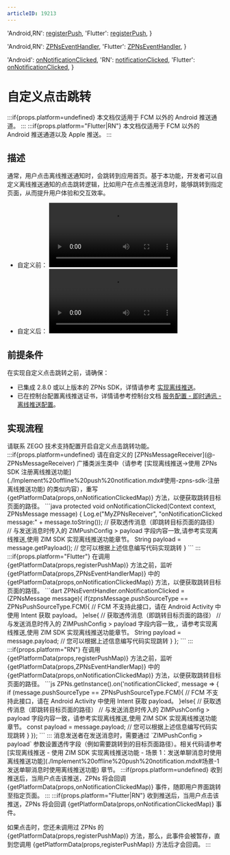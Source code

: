 ```yaml
---
articleID: 19213
---
```



  'Android,RN': <a href='@registerPush' target='_blank'>registerPush</a>,
  'Flutter': <a href='https://pub.dev/documentation/zego_zpns/latest/zego_zpns/ZPNs/registerPush.html' target='_blank'>registerPush</a>,
}

  'Android,RN': <a href='@-ZPNsEventHandler' target='_blank'>ZPNsEventHandler</a>,
  'Flutter': <a href='https://pub.dev/documentation/zego_zpns/latest/zego_zpns/ZPNsEventHandler-class.html' target='_blank'>ZPNsEventHandler</a>,
}

  'Android': <a href='@onNotificationClicked' target='_blank'>onNotificationClicked</a>,
  'RN': <a href='@notificationClicked' target='_blank'>notificationClicked</a>,
  'Flutter': <a href='https://pub.dev/documentation/zego_zpns/latest/zego_zpns/ZPNsEventHandler/onNotificationClicked.html' target='_blank'>onNotificationClicked</a>,
}

# 自定义点击跳转

:::if{props.platform=undefined}
<Warning title="注意">本文档仅适用于 FCM 以外的 Android 推送通道。</Warning>
:::
:::if{props.platform="Flutter|RN"}
<Warning title="注意">本文档仅适用于 FCM 以外的 Android 推送通道以及 Apple 推送。</Warning>
:::

## 描述

通常，用户点击离线推送通知时，会跳转到应用首页。基于本功能，开发者可以自定义离线推送通知的点击跳转逻辑，比如用户在点击推送消息时，能够跳转到指定页面，从而提升用户体验和交互效率。

- 自定义前：
    <Video src="https://media-resource.spreading.io/docuo/workspace564/27e54a759d23575969552654cb45bf89/7a952bc33f.mp4" />
- 自定义后：
    <Video src="https://media-resource.spreading.io/docuo/workspace564/27e54a759d23575969552654cb45bf89/7b35ed7b40.mp4" />

## 前提条件

在实现自定义点击跳转之前，请确保：
- 已集成 2.8.0 或以上版本的 ZPNs SDK，详情请参考 [实现离线推送](./Implement%20offline%20push%20notification.mdx)。
- 已在控制台配置离线推送证书，详情请参考控制台文档 [服务配置 - 即时通讯 - 离线推送配置](https://doc-zh.zego.im/article/16233)。

## 实现流程

<Steps>
<Step title="开通功能">
请联系 ZEGO 技术支持配置开启自定义点击跳转功能。
</Step>
:::if{props.platform=undefined}
<Step title="重写回调">
请在自定义的 [ZPNsMessageReceiver](@-ZPNsMessageReceiver) 广播类派生类中（请参考 [实现离线推送->使用 ZPNs SDK 注册离线推送功能](./Implement%20offline%20push%20notification.mdx#使用-zpns-sdk-注册离线推送功能) 的类似内容），重写 {getPlatformData(props,onNotificationClickedMap)} 方法，以便获取跳转目标页面的路径。
```java
protected void onNotificationClicked(Context context, ZPNsMessage message) {
    Log.e("MyZPNsReceiver", "onNotificationClicked message:" + message.toString());
    // 获取透传消息（即跳转目标页面的路径）
    // 与发送消息时传入的 ZIMPushConfig > payload 字段内容一致,请参考实现离线推送,使用 ZIM SDK 实现离线推送功能章节。
    String payload = message.getPayload();
    // 您可以根据上述信息编写代码实现跳转
}
```
</Step>
:::
:::if{props.platform="Flutter"}
<Step title="监听回调">
在调用 {getPlatformData(props,registerPushMap)} 方法之前，监听 {getPlatformData(props,ZPNsEventHandlerMap)} 中的 {getPlatformData(props,onNotificationClickedMap)} 方法，以便获取跳转目标页面的路径。
```dart
ZPNsEventHandler.onNotificationClicked = (ZPNsMessage message){
    if(zpnsMessage.pushSourceType == ZPNsPushSourceType.FCM){
        // FCM 不支持此接口，请在 Android Activity 中使用 Intent 获取 payload。
    }else{
        // 获取透传消息（即跳转目标页面的路径）
        // 与发送消息时传入的 ZIMPushConfig > payload 字段内容一致,，请参考实现离线推送,使用 ZIM SDK 实现离线推送功能章节。
        String payload = message.payload; 
        // 您可以根据上述信息编写代码实现跳转
    }
};
```
</Step>
:::
:::if{props.platform="RN"}
<Step title="监听回调">
在调用 {getPlatformData(props,registerPushMap)} 方法之前，监听 {getPlatformData(props,ZPNsEventHandlerMap)} 中的 {getPlatformData(props,onNotificationClickedMap)} 方法，以便获取跳转目标页面的路径。
```js
ZPNs.getInstance().on('notificationClicked', message => {
    if (message.pushSourceType == ZPNsPushSourceType.FCM){
        // FCM 不支持此接口，请在 Android Activity 中使用 Intent 获取 payload。
    }else{
        // 获取透传消息（即跳转目标页面的路径）
        // 与发送消息时传入的 ZIMPushConfig > payload 字段内容一致，请参考实现离线推送,使用 ZIM SDK 实现离线推送功能章节。
        const payload = message.payload; 
        // 您可以根据上述信息编写代码实现跳转
    }
});
```
</Step>
:::
<Step title="配置透传字段">
消息发送者在发送消息时，需要通过 `ZIMPushConfig > payload` 参数设置透传字段（例如需要跳转到的目标页面路径）。相关代码请参考 [实现离线推送 - 使用 ZIM SDK 实现离线推送功能 - 场景 1：发送单聊消息时使用离线推送功能](./Implement%20offline%20push%20notification.mdx#场景-1发送单聊消息时使用离线推送功能) 章节。
</Step>
<Step title="触发回调">
:::if{props.platform=undefined}
收到推送后，当用户点击该推送，ZPNs 将会回调 {getPlatformData(props,onNotificationClickedMap)} 事件，随即用户界面跳转至指定页面。
:::
:::if{props.platform="Flutter|RN"}
收到推送后，当用户点击该推送，ZPNs 将会回调 {getPlatformData(props,onNotificationClickedMap)} 事件。

如果点击时，您还未调用过 ZPNs 的 {getPlatformData(props,registerPushMap)} 方法，那么，此事件会被暂存，直到您调用 {getPlatformData(props,registerPushMap)} 方法后才会回调。
:::
</Step>
</Steps>
